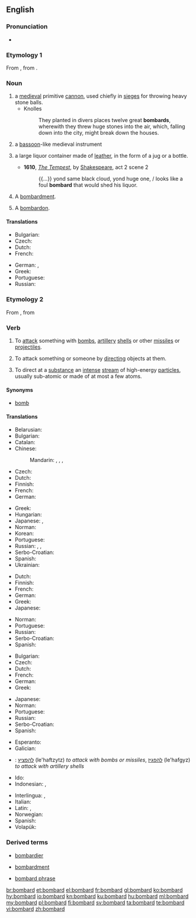 ==English==

===Pronunciation===
* {{audio|en-us-bombard.ogg|Audio (US)|lang=en}}

===Etymology 1===
From {{etyl|frm|en}}  {{term|bombarde||a bombard, mortar, catapult"; also "a bassoon-like musical instrument|lang=frm}}, from {{etyl|la|en}} {{term|bombus||buzzing; booming|lang=la}}.

===Noun===
{{en-noun}}

# a [[medieval]] primitive [[cannon]], used chiefly in [[siege]]s for throwing heavy stone balls.
#* Knolles
#*: They planted in divers places twelve great '''bombards''', wherewith they threw huge stones into the air, which, falling down into the city, might break down the houses.
# {{context|obsolete|lang=en}} a [[bassoon]]-like medieval instrument
# {{context|obsolete|lang=en}} a large liquor container made of [[leather]], in the form of a jug or a bottle.
#* '''1610''', ''[[s:The Tempest|The Tempest]]'', by [[w:William Shakespeare|Shakespeare]], act 2 scene 2
#*: {{...}} yond same black cloud, yond huge one, / looks like a foul '''bombard''' that would shed his liquor.
# {{context|poetic|rare|lang=en}} A [[bombardment]].
#: {{rfquotek|J. Barlow}}
# {{context|music|lang=en}} A [[bombardon]].

====Translations====
{{trans-top|medieval primitive cannon}}
* Bulgarian: {{t|bg|бомба́рда|f}}
* Czech: {{t+|cs|bombarda|f}}
* Dutch: {{t|nl|bombarde}}
* French: {{t+|fr|bombarde}}
{{trans-mid}}
* German: {{t|de|Bombarde}}, {{t+|de|bastard}}
* Greek: {{t+|el|βομβάρδα|f}}
* Portuguese: {{t+|pt|bombarda|f}}
* Russian: {{t+|ru|бомба́рда|f|sc=Cyrl}}
{{trans-bottom}}

===Etymology 2===
From {{etyl|fr|en}}  {{term|bombarder|lang=fr}}, from {{etyl|frm|en}}  {{term|bombarde||a bombard|lang=frm}}

===Verb===
{{en-verb}}

# To [[attack]] something with [[bomb]]s, [[artillery]] [[shell]]s or other [[missile]]s or [[projectile]]s.
# {{context|figuratively|lang=en}} To attack something or someone by [[directing]] objects at them.
# {{context|physics|lang=en}} To direct at a [[substance]] an [[intense]] [[stream]] of high-energy [[particle]]s, usually sub-atomic or made of at most a few atoms.

====Synonyms====
* [[bomb]]

====Translations====
{{trans-top|to attack something with bombs, artillery shells, or other missiles}}
* Belarusian: {{t|be|бамбава́ць|impf|sc=Cyrl}}
* Bulgarian: {{t+|bg|бомбарди́рам|impf|pf}}
* Catalan: {{t+|ca|bombardejar}}
* Chinese:
*: Mandarin: {{t+|cmn|砲擊|sc=Hani}}, {{t+|cmn|炮击|tr=pàojī|sc=Hani}}, {{t+|cmn|轟擊|sc=Hani}}, {{t+|cmn|轰击|tr=hōngjī|sc=Hani}}
* Czech: {{t+|cs|bombardovat}}
* Dutch: {{t+|nl|bombarderen}}
* Finnish: {{t+|fi|pommittaa}}
* French: {{t+|fr|bombarder}}
* German: {{t+|de|bombardieren}}
{{trans-mid}}
* Greek: {{t+|el|βομβαρδίζω}}
* Hungarian: {{t+|hu|ágyúz}}
* Japanese: {{t+|ja|爆撃|alt=爆撃する|tr=bakugeki suru}}, {{t+|ja|砲撃|alt=砲撃する|tr=hōgeki suru}}
* Norman: {{t|nrf|bombarder}}
* Korean: {{t+|ko|폭격하다|sc=Kore}}
* Portuguese: {{t+|pt|bombardear}}
* Russian: {{t+|ru|бомбарди́ровать|impf|pf|sc=Cyrl}}, {{t+|ru|бомби́ть|impf|sc=Cyrl}}, {{t+|ru|разбомби́ть|pf|sc=Cyrl}}
* Serbo-Croatian: {{t|sh|bombardírati}}
* Spanish: {{t+|es|bombardear}}
* Ukrainian: {{t|uk|бомбарду­ва́ти|impf|sc=Cyrl}}
{{trans-bottom}}

{{trans-top|to attack something or someone by directing objects at them}}
* Dutch: {{t+|nl|bekogelen}}
* Finnish: {{t+|fi|pommittaa}}
* French: {{t+|fr|bombarder}}
* German: {{t+|de|bombardieren}}
* Greek: {{t+|el|βομβαρδίζω}}
* Japanese: {{t|ja|浴びせる|tr=abiseru}}
{{trans-mid}}
* Norman: {{t|nrf|bombarder}}
* Portuguese: {{t|pt|bombardear}}
* Russian: {{t+|ru|бомбарди́ровать|impf|pf|sc=Cyrl}}
* Serbo-Croatian: {{t|sh|bombardírati}}
* Spanish: {{t+|es|bombardear}}
{{trans-bottom}}

{{trans-top|to direct at a substance an intense stream of high-energy particles, usually sub-atomic or made of at most a few atoms}}
* Bulgarian: {{t+|bg|бомбарди́рам|impf|pf}}
* Czech: {{t+|cs|bombardovat}}
* Dutch: {{t+|nl|bombarderen}}
* French: {{t+|fr|bombarder}}
* German: {{t+|de|bombardieren}}
* Greek: {{t+|el|βομβαρδίζω}}
{{trans-mid}}
* Japanese: {{t+|ja|照射|alt=照射する|tr=shōsha suru}}
* Norman: {{t|nrf|bombarder}}
* Portuguese: {{t|pt|bombardear}}
* Russian: {{t+|ru|бомбарди́ровать|impf|pf|sc=Cyrl}}
* Serbo-Croatian: {{t|sh|bombardírati}}
* Spanish: {{t+|es|bombardear}}
{{trans-bottom}}

{{checktrans-top}}
* Esperanto: {{t-check|eo|bombardi}}
* Galician: {{t-check|gl|bombardear}}
* {{ttbc|he}}: [[להפציץ]] (le'haftzytz) ''to attack with bombs or missiles'', [[להפגיז]] (le'hafgyz) ''to attack with artillery shells''
* Ido: {{t-check|io|bombardar}}
* Indonesian: {{t-check|id|bom|alt=membomi}}, {{t-check|id|borbardir|alt=memborbardir}}
{{trans-mid}}
* Interlingua: {{t-check|ia|bombardar}}, {{t-check|ia|bombar}}
* Italian: {{t-check|it|bombardare}}
* Latin: {{t-check|la|urbem tormentis verberare}}, {{t-check|la|bombardare}}
* Norwegian: {{t-check|no|bombe}}
* Spanish: {{t-check|es|bombardear}}
* Volapük: {{t-check|vo|boumön}}
{{trans-bottom}}

===Derived terms===
{{rel-top3|Terms derived from the noun or verb ''bombard''}}
* [[bombardier]]
{{rel-mid3}}
* [[bombardment]]
{{rel-mid3}}
* [[bombard phrase]]
{{rel-bottom}}

[[br:bombard]]
[[et:bombard]]
[[el:bombard]]
[[fr:bombard]]
[[gl:bombard]]
[[ko:bombard]]
[[hy:bombard]]
[[io:bombard]]
[[kn:bombard]]
[[ku:bombard]]
[[hu:bombard]]
[[ml:bombard]]
[[my:bombard]]
[[pl:bombard]]
[[fi:bombard]]
[[sv:bombard]]
[[ta:bombard]]
[[te:bombard]]
[[vi:bombard]]
[[zh:bombard]]
